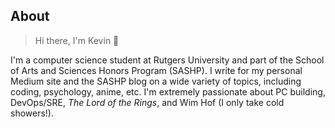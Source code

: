 ## About

> Hi there, I'm Kevin 👋

I'm a computer science student at Rutgers University and part of the School of Arts and Sciences Honors Program (SASHP). I write for my personal Medium site and the SASHP blog on a wide variety of topics, including coding, psychology, anime, etc. I'm extremely passionate about PC building, DevOps/SRE, *The Lord of the Rings*, and Wim Hof (I only take cold showers!).